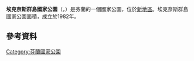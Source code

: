 {{Geobox|国家公园
<!-- *** Name section *** -->
| name                        = 埃克奈斯群島國家公園
| native_name                 = Ekenäs skärgårds nationalpark,<br/>Tammisaaren saariston kansallispuisto
| other_name                  = 
| other_name1                 = 
<!-- *** Category *** -->
| category_local              = [[List_of_national_parks_of_Finland|National Park of Finland]]
| category_iucn               = II
<!-- *** Image *** -->
| image                       = Rödjan flygfoto mini.jpg
| image_size                  = 
| image_caption               = 国家公园信息中心的建筑
<!-- *** Country etc. *** -->
| country            = 芬兰
| country_flag       = 1
| region             = 新地区
| region_type        = [[芬兰行政区|行政区]]
| location           =
| lat_d              = 59     
| lat_m              = 49
| lat_s              = 22
| lat_NS             = N
| long_d             = 23     
| long_m             = 27
| long_s             = 15
| long_EW            = E
| elevation          =  
<!-- *** Nature *** -->
<!-- *** Geography *** -->
| area                        = 52
<!-- *** People *** -->
| established_type            = 成立
| established                 = 1989年
| established1_type           = 
| established1                = 
| management_body             = {{tsl|en|Metsähallitus|森林管理局 (芬兰)|森林管理局}}
| visitation                  = 54200
| visitation_date             = 2016年<ref name="访客2016"/>
| access                      = 
<!-- *** Free fields *** -->
<!-- *** Map section *** -->
| map                         = Finland location map.svg
| map_locator = Finland
| map_size                    = 200
| map_caption                 = 在芬蘭的位置
| map_first                   =
<!-- *** Website *** -->
| website                     = {{URL|http://www.nationalparks.fi/en/ekenasarchipelagonp}}
}}

'''埃克奈斯群島國家公園'''（{{lang-sv|Ekenäs skärgårds nationalpark}}，{{lang-fi|Tammisaaren saariston kansallispuisto}}）是芬蘭的一個國家公園，位於[[新地區|新地區]]。埃克奈斯群島國家公園面積{{convert|52|km2|sqmi|0}}，成立於1982年。

==參考資料==
{{Reflist|30em|refs=
<ref name="访客2016">{{cite web | url = http://www.metsa.fi/kansallispuistoittain | title = Käyntimäärät kansallispuistoittain 2016 | language = fi | publisher = Metsähallitus | date = 2017-01-26 | accessdate = 2017-02-19 | archive-url = https://web.archive.org/web/20190529070743/http://www.metsa.fi/kansallispuistoittain | archive-date = 2019-05-29 | dead-url = yes }}</ref>
}}

{{芬兰国家公园}}

[[Category:芬蘭國家公園|Category:芬蘭國家公園]]
